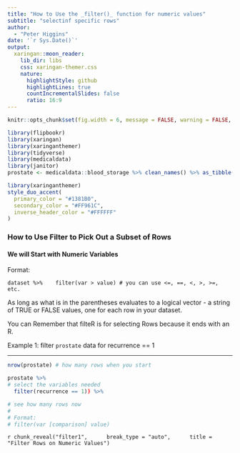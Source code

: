 ```yaml
---
title: "How to Use the _filter()_ function for numeric values"
subtitle: "selectinf specific rows"  
author: 
  - "Peter Higgins"
date: '`r Sys.Date()`'
output:
  xaringan::moon_reader:
    lib_dir: libs
    css: xaringan-themer.css
    nature:
      highlightStyle: github
      highlightLines: true
      countIncrementalSlides: false
      ratio: 16:9
---
```


```r
knitr::opts_chunk$set(fig.width = 6, message = FALSE, warning = FALSE, comment = "", cache = FALSE, fig.retina = 3)

library(flipbookr)
library(xaringan)
library(xaringanthemer)
library(tidyverse)
library(medicaldata)
library(janitor)
prostate <- medicaldata::blood_storage %>% clean_names() %>% as_tibble()
```

```r
library(xaringanthemer)
style_duo_accent(
  primary_color = "#1381B0",
  secondary_color = "#FF961C",
  inverse_header_color = "#FFFFFF"
)
```

### How to Use Filter to Pick Out a Subset of Rows

#### We will Start with Numeric Variables

Format: <br>

`dataset %>% 
  filter(var > value) # you can use <=, ==, <, >, >=, etc.`

As long as what is in the parentheses evaluates to a logical vector - a string of TRUE or FALSE values, one for each row in your dataset.

You can Remember that filteR is for selecting Rows because it ends with an R.

Example 1: filter `prostate` data for recurrence == 1


---

```r
nrow(prostate) # how many rows when you start

prostate %>%
# select the variables needed
  filter(recurrence == 1)) %>% 

# see how many rows now
# 
# Format:
# filter(var [comparison] value)
```

`r chunk_reveal("filter1", 
    break_type = "auto", 
    title = "Filter Rows on Numeric Values")`


